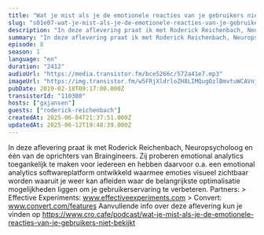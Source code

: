 ```yaml
---
title: "Wat je mist als je de emotionele reacties van je gebruikers niet bekijkt, met Roderick Reichenbach (Braingineers)"
slug: "s01e07-wat-je-mist-als-je-de-emotionele-reacties-van-je-gebruikers-niet-bekijkt"
description: "In deze aflevering praat ik met Roderick Reichenbach, Neuropsycholoog en één van de oprichters van Braingineers. Zij proberen emotional analytics toegankelijk te maken voor iedereen en hebben daarvoor o.a. een emotional analytics softwareplatform ontwikkeld waarmee emoties visueel zichtbaar worden waaruit je weer kan afleiden waar de belangrijkste optimalisatie mogelijkheden liggen om je gebruikerservaring te verbeteren. Partners: > Effective Experiments: www.effectiveexperiments.com > Convert: www.convert.com/features Aanvullende info over deze aflevering kun je vinden op https://www.cro.cafe/podcast/wat-je-mist-als-je-de-emotionele-reacties-van-je-gebruikers-niet-bekijkt"
summary: "In deze aflevering praat ik met Roderick Reichenbach, Neuropsycholoog en één van de oprichters van Braingineers. Zij proberen emotional analytics toegankelijk te maken voor iedereen en hebben daarvoor o.a. een emotional analytics softwareplatform ontwikkeld waarmee emoties visueel zichtbaar worden waaruit je weer kan afleiden waar de belangrijkste optimalisatie mogelijkheden liggen om je gebruikerservaring te verbeteren.\r\n\r\nPartners:\r\n> Effective Experiments: www.effectiveexperiments.com\r\n> Convert: www.convert.com/features\r\n\r\nAanvullende info over deze aflevering kun je vinden op https://www.cro.cafe/podcast/wat-je-mist-als-je-de-emotionele-reacties-van-je-gebruikers-niet-bekijkt"
episode: 8
season: 1
language: "en"
duration: "2412"
audioUrl: "https://media.transistor.fm/bce5266c/572a41e7.mp3"
imageUrl: "https://img.transistor.fm/w5FRjXldrloZH8LIMQugOzlBmvtuWCAVnjf-TFUyf7Q/rs:fill:3000:3000:1/q:60/aHR0cHM6Ly9pbWct/dXBsb2FkLXByb2R1/Y3Rpb24udHJhbnNp/c3Rvci5mbS9lcGlz/b2RlLzExMDM4MC8x/NjAxNTg4NzE5LWFy/dHdvcmsuanBn.webp"
pubDate: 2019-02-18T09:17:00.000Z
transistorId: "110380"
hosts: ["gxjansen"]
guests: ["roderick-reichenbach"]
createdAt: 2025-06-04T21:37:51.000Z
updatedAt: 2025-06-12T19:48:39.000Z
---
```


In deze aflevering praat ik met Roderick Reichenbach, Neuropsycholoog en één van de oprichters van Braingineers. Zij proberen emotional analytics toegankelijk te maken voor iedereen en hebben daarvoor o.a. een emotional analytics softwareplatform ontwikkeld waarmee emoties visueel zichtbaar worden waaruit je weer kan afleiden waar de belangrijkste optimalisatie mogelijkheden liggen om je gebruikerservaring te verbeteren. Partners: > Effective Experiments: www.effectiveexperiments.com > Convert: www.convert.com/features Aanvullende info over deze aflevering kun je vinden op https://www.cro.cafe/podcast/wat-je-mist-als-je-de-emotionele-reacties-van-je-gebruikers-niet-bekijkt
